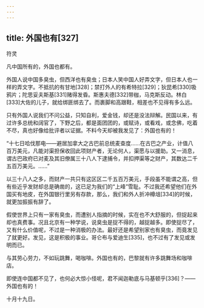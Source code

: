 ```yaml
---
---
---
```

title: 外国也有[327]
---




符灵

凡中国所有的，外国也都有。

外国人说中国多臭虫，但西洋也有臭虫；日本人笑中国人好弄文字，但日本人也一样的弄文字。不抵抗的有甘地[328]；禁打外人的有希特拉[329]；狄昆希[330]吸鸦片；陀思妥夫斯基[331]赌得发昏。斯惠夫德[332]带枷，马克斯反动。林白[333]大佐的儿子，就给绑匪绑去了。而裹脚和高跟鞋，相差也不见得有多么远。

只有外国人说我们不问公益，只知自利，爱金钱，却还是没法辩解。民国以来，有过许多总统和阔官了，下野之后，都是面团团的，或赋诗，或看戏，或念佛，吃着不尽，真也好像给批评者以证据。不料今天却被我发见了：外国也有的！

“十七日哈伐那电——避居加拿大之古巴前总统麦查度……在古巴之产业，计值八百万美元，凡能对渠担保收回此项财产者，无论何人，渠愿与以援助。又一消息，谓古巴政府已对麦及其旧僚属三十八人下逮捕令，并扣押渠等之财产，其数达二千五百万美元。……”

以三十八人之多，而财产一共只有这区区二千五百万美元，手段虽不能谓之高，但有些近乎发财却总是确凿的，这已足为我们的“上峰”雪耻。不过我还希望他们在外国买有地皮，在外国银行里另有存款，那么，我们和外人折冲樽俎[334]的时候，就更加振振有辞了。

假使世界上只有一家有臭虫，而遭别人指摘的时候，实在也不大舒服的，但捉起来却也真费事。况且北京有一种学说，说臭虫是捉不得的，越捉越多。即使捉尽了，又有什么价值呢，不过是一种消极的办法。最好还是希望别家也有臭虫，而竟发见了就更好。发见，这是积极的事业。哥仑布与爱迪生[335]，也不过有了发见或发明而已。

与其劳心劳力，不如玩跳舞，喝咖啡。外国也有的，巴黎就有许多跳舞场和咖啡店。

即使连中国都不见了，也何必大惊小怪呢，君不闻迦勒底与马基顿乎[336]？——外国也有的！

十月十九日。